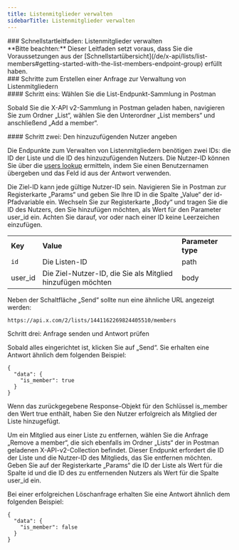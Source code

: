 ```yaml
---
title: Listenmitglieder verwalten
sidebarTitle: Listenmitglieder verwalten
---
```



<div id="manage-list-members-quick-start-guide">
  ### Schnellstartleitfaden: Listenmitglieder verwalten
</div>

<Note>
  **Bitte beachten:** Dieser Leitfaden setzt voraus, dass Sie die Voraussetzungen aus der [Schnellstartübersicht](/de/x-api/lists/list-members#getting-started-with-the-list-members-endpoint-group) erfüllt haben.
</Note>

<div id="steps-to-build-a-manage-list-member-request">
  ### Schritte zum Erstellen einer Anfrage zur Verwaltung von Listenmitgliedern
</div>

<div id="step-one-choose-the-list-endpoint-collection-from-postman">
  #### Schritt eins: Wählen Sie die List-Endpunkt-Sammlung in Postman
</div>

Sobald Sie die X-API v2-Sammlung in Postman geladen haben, navigieren Sie zum Ordner „List“, wählen Sie den Unterordner „List members“ und anschließend „Add a member“.
 

<div id="step-two-specify-the-user-to-add">
  #### Schritt zwei: Den hinzuzufügenden Nutzer angeben
</div>

Die Endpunkte zum Verwalten von Listenmitgliedern benötigen zwei IDs: die ID der Liste und die ID des hinzuzufügenden Nutzers. Die Nutzer-ID können Sie über die [users lookup](/de/x-api/users/lookup/introduction) ermitteln, indem Sie einen Benutzernamen übergeben und das Feld id aus der Antwort verwenden.

Die Ziel-ID kann jede gültige Nutzer-ID sein. Navigieren Sie in Postman zur Registerkarte „Params“ und geben Sie Ihre ID in die Spalte „Value“ der id-Pfadvariable ein. Wechseln Sie zur Registerkarte „Body“ und tragen Sie die ID des Nutzers, den Sie hinzufügen möchten, als Wert für den Parameter user\_id ein. Achten Sie darauf, vor oder nach einer ID keine Leerzeichen einzufügen.

|     |     |     |
| :--- | :--- | :--- |
| **Key** | **Value** | **Parameter type** |
| `id` | Die Listen-ID | path |
| user\_id | Die Ziel-Nutzer-ID, die Sie als Mitglied hinzufügen möchten | body |

Neben der Schaltfläche „Send“ sollte nun eine ähnliche URL angezeigt werden:

`https://api.x.com/2/lists/1441162269824405510/members`

Schritt drei: Anfrage senden und Antwort prüfen

Sobald alles eingerichtet ist, klicken Sie auf „Send“. Sie erhalten eine Antwort ähnlich dem folgenden Beispiel:

```
{
  "data": {
    "is_member": true
  }
}
```

Wenn das zurückgegebene Response-Objekt für den Schlüssel is\_member den Wert true enthält, haben Sie den Nutzer erfolgreich als Mitglied der Liste hinzugefügt.

Um ein Mitglied aus einer Liste zu entfernen, wählen Sie die Anfrage „Remove a member“, die sich ebenfalls im Ordner „Lists“ der in Postman geladenen X-API-v2-Collection befindet. Dieser Endpunkt erfordert die ID der Liste und die Nutzer-ID des Mitglieds, das Sie entfernen möchten. Geben Sie auf der Registerkarte „Params“ die ID der Liste als Wert für die Spalte id und die ID des zu entfernenden Nutzers als Wert für die Spalte user\_id ein.

Bei einer erfolgreichen Löschanfrage erhalten Sie eine Antwort ähnlich dem folgenden Beispiel:

```
{
  "data": {
    "is_member": false
  }
}
```